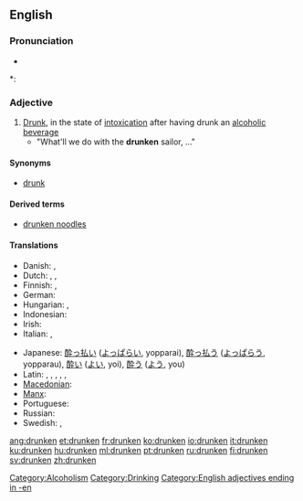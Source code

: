 ==English==

===Pronunciation===
* {{audio|en-us-drunken.ogg|Audio (US)}}

*: {{rhymes|ʌŋkən}}

===Adjective===
{{en-adj}}

# [[drunk|Drunk]], in the state of [[intoxication]] after having drunk an [[alcohol]]ic [[beverage]]
#* "What'll we do with the '''drunken''' sailor, ..."

====Synonyms====
* [[drunk]]

====Derived terms====
* [[drunken noodles]]

====Translations====
{{trans-top|In the state of alcoholic intoxication}}
* Danish: {{t-|da|beruset}},  {{t-|da|fuld}}
* Dutch: {{t+|nl|dronken}}, {{t+|nl|zat}}, {{t+|nl|beschonken}}
* Finnish: {{t+|fi|humalainen}}, {{t-|fi|juopunut}}
* German: {{t+|de|betrunken}}
* Hungarian: {{t+|hu|részeg}}, {{t+|hu|ittas}}
* Indonesian: {{t-|id|mabuk|xs=Indonesian}}
* Irish: {{t-|ga|meisciúil|xs=Irish}}
* Italian: {{t+|it|ubriaco}}, {{t+|it|ebbro}}
{{trans-mid}}
* Japanese: [[酔っ払い]] ([[よっぱらい]], yopparai), [[酔っ払う]] ([[よっぱらう]], yopparau), [[酔い]] ([[よい]], yoi), [[酔う]] ([[よう]], you)
* Latin: {{t-|la|ebrius|m|alt=ēbrius}},  {{t-|la|ebria|f|alt=ēbria}},  {{t-|la|ebrium|n|alt=ēbrium}},  {{t-|la|potus|m|alt=pōtus}},  {{t|la|-pota|f|alt=pōta}},  {{t-|la|potum|n|alt=pōtum}}
* [[Macedonian]]: {{t-|mk|пијан|m|tr=píjan}}
* [[Manx]]: {{t-|gv|meshtoil|xs=Manx}}
* Portuguese: {{t|pt|bêbado|m}}
* Russian: {{t+|ru|пьяный}}
* Swedish: {{t+|sv|drucken}}, {{t+|sv|full}}
{{trans-bottom}}

[[Category:Alcoholism]]
[[Category:Drinking]]
[[Category:English adjectives ending in -en]]

[[ang:drunken]]
[[et:drunken]]
[[fr:drunken]]
[[ko:drunken]]
[[io:drunken]]
[[it:drunken]]
[[ku:drunken]]
[[hu:drunken]]
[[ml:drunken]]
[[pt:drunken]]
[[ru:drunken]]
[[fi:drunken]]
[[sv:drunken]]
[[zh:drunken]]